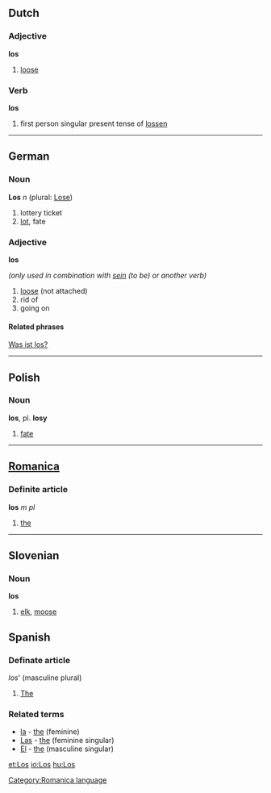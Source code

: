 ==Dutch==
===Adjective===
'''los'''

# [[loose]]

===Verb===
'''los'''

# first person singular present tense of [[lossen]]

----
==German==

===Noun===
'''Los''' ''n'' (plural: [[Lose]])

# lottery ticket
# [[lot]], fate

===Adjective===
'''los'''

''(only used in combination with [[sein]] (to be) or another verb)''

# [[loose]] (not attached)
# rid of
# going on

====Related phrases====
[[Was ist los?]]

----

==Polish==
===Noun===
'''los''', pl. '''losy'''

# [[fate]]

----

==[[Romanica]]==
[[Category:Romanica language]]
===Definite article===
'''los''' ''m'' ''pl''

#[[the]]

----

==Slovenian==
===Noun===
'''los'''

# [[elk]], [[moose]]

==Spanish==
===Definate article===
''los''' (masculine plural)
#[[The]]

===Related terms===
*[[la]] - [[the]] (feminine)
*[[Las]] - [[the]] (feminine singular)
*[[El]] - [[the]] (masculine singular)

[[et:Los]]
[[io:Los]]
[[hu:Los]]